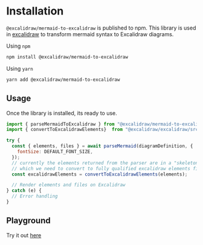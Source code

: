 # Installation

`@excalidraw/mermaid-to-excalidraw` is published to npm. This library is used in [excalidraw](https://excalidraw.com) to transform mermaid syntax to Excalidraw diagrams.

Using `npm`

```bash
npm install @excalidraw/mermaid-to-excalidraw
```

Using `yarn`

```bash
yarn add @excalidraw/mermaid-to-excalidraw
```

## Usage

Once the library is installed, its ready to use.

```js
import { parseMermaidToExcalidraw } from "@excalidraw/mermaid-to-excalidraw";
import { convertToExcalidrawElements}  from "@excalidraw/excalidraw/src"

try {
  const { elements, files } = await parseMermaid(diagramDefinition, {
    fontSize: DEFAULT_FONT_SIZE,
  });
  // currently the elements returned from the parser are in a "skeleton" format
  // which we need to convert to fully qualified excalidraw elements first
  const excalidrawElements = convertToExcalidrawElements(elements);

  // Render elements and files on Excalidraw
} catch (e) {
  // Error handling
}
```

## Playground

 Try it out [here](https://mermaid-to-excalidraw.vercel.app)


